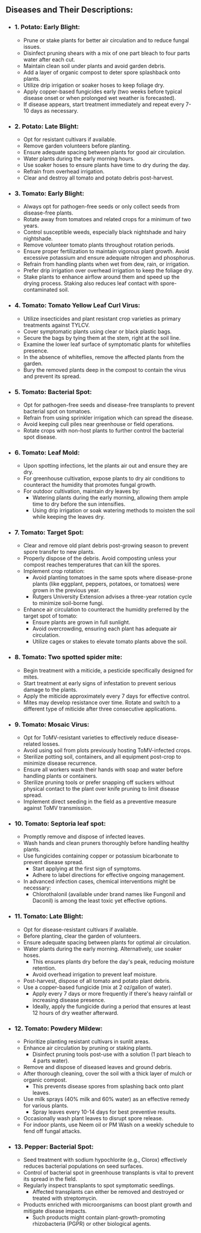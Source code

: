 ## Diseases and Their Descriptions:

- ### 1. Potato: Early Blight:  
  - Prune or stake plants for better air circulation and to reduce fungal issues.
  - Disinfect pruning shears with a mix of one part bleach to four parts water after each cut.
  - Maintain clean soil under plants and avoid garden debris.
  - Add a layer of organic compost to deter spore splashback onto plants.
  - Utilize drip irrigation or soaker hoses to keep foliage dry.
  - Apply copper-based fungicides early (two weeks before typical disease onset or when prolonged wet weather is forecasted).
  - If disease appears, start treatment immediately and repeat every 7-10 days as necessary.

- ### 2. Potato: Late Blight:
  - Opt for resistant cultivars if available.
  - Remove garden volunteers before planting.
  - Ensure adequate spacing between plants for good air circulation.
  - Water plants during the early morning hours.
  - Use soaker hoses to ensure plants have time to dry during the day.
  - Refrain from overhead irrigation.
  - Clear and destroy all tomato and potato debris post-harvest.

- ### 3. Tomato: Early Blight:
  - Always opt for pathogen-free seeds or only collect seeds from disease-free plants.
  - Rotate away from tomatoes and related crops for a minimum of two years.
  - Control susceptible weeds, especially black nightshade and hairy nightshade.
  - Remove volunteer tomato plants throughout rotation periods.
  - Ensure proper fertilization to maintain vigorous plant growth. Avoid excessive potassium and ensure adequate nitrogen and phosphorus.
  - Refrain from handling plants when wet from dew, rain, or irrigation.
  - Prefer drip irrigation over overhead irrigation to keep the foliage dry.
  - Stake plants to enhance airflow around them and speed up the drying process. Staking also reduces leaf contact with spore-contaminated soil.

- ### 4. Tomato: Tomato Yellow Leaf Curl Virus:  
    - Utilize insecticides and plant resistant crop varieties as primary treatments against TYLCV.
    - Cover symptomatic plants using clear or black plastic bags.
    - Secure the bags by tying them at the stem, right at the soil line.
    - Examine the lower leaf surface of symptomatic plants for whiteflies presence.
    - In the absence of whiteflies, remove the affected plants from the garden.
    - Bury the removed plants deep in the compost to contain the virus and prevent its spread.

- ### 5. Tomato: Bacterial Spot:  
    - Opt for pathogen-free seeds and disease-free transplants to prevent bacterial spot on tomatoes.
    - Refrain from using sprinkler irrigation which can spread the disease.
    - Avoid keeping cull piles near greenhouse or field operations.
    - Rotate crops with non-host plants to further control the bacterial spot disease.

- ### 6. Tomato: Leaf Mold:   
    - Upon spotting infections, let the plants air out and ensure they are dry.
    - For greenhouse cultivation, expose plants to dry air conditions to counteract the humidity that promotes fungal growth.
    - For outdoor cultivation, maintain dry leaves by:
        - Watering plants during the early morning, allowing them ample time to dry before the sun intensifies.
        - Using drip irrigation or soak watering methods to moisten the soil while keeping the leaves dry.
 
- ### 7. Tomato: Target Spot:  
  - Clear and remove old plant debris post-growing season to prevent spore transfer to new plants.
  - Properly dispose of the debris. Avoid composting unless your compost reaches temperatures that can kill the spores.
  - Implement crop rotation:
    - Avoid planting tomatoes in the same spots where disease-prone plants (like eggplant, peppers, potatoes, or tomatoes) were grown in the previous year.
    - Rutgers University Extension advises a three-year rotation cycle to minimize soil-borne fungi.
  - Enhance air circulation to counteract the humidity preferred by the target spot of tomato:
    - Ensure plants are grown in full sunlight.
    - Avoid overcrowding, ensuring each plant has adequate air circulation.
    - Utilize cages or stakes to elevate tomato plants above the soil.

- ### 8. Tomato: Two spotted spider mite:
    - Begin treatment with a miticide, a pesticide specifically designed for mites.
    - Start treatment at early signs of infestation to prevent serious damage to the plants.
    - Apply the miticide approximately every 7 days for effective control.
    - Mites may develop resistance over time. Rotate and switch to a different type of miticide after three consecutive applications.

- ### 9. Tomato: Mosaic Virus:
    - Opt for ToMV-resistant varieties to effectively reduce disease-related losses.
    - Avoid using soil from plots previously hosting ToMV-infected crops.
    - Sterilize potting soil, containers, and all equipment post-crop to minimize disease recurrence.
    - Ensure all workers wash their hands with soap and water before handling plants or containers.
    - Sterilize pruning tools or prefer snapping off suckers without physical contact to the plant over knife pruning to limit disease spread.
    - Implement direct seeding in the field as a preventive measure against ToMV transmission.

- ### 10. Tomato: Septoria leaf spot:
    - Promptly remove and dispose of infected leaves.
    - Wash hands and clean pruners thoroughly before handling healthy plants.
    - Use fungicides containing copper or potassium bicarbonate to prevent disease spread.
        - Start applying at the first sign of symptoms.
        - Adhere to label directions for effective ongoing management.
    - In advanced infection cases, chemical interventions might be necessary:
        - Chlorothalonil (available under brand names like Fungonil and Daconil) is among the least toxic yet effective options.

- ### 11. Tomato: Late Blight:
    - Opt for disease-resistant cultivars if available.
    - Before planting, clear the garden of volunteers.
    - Ensure adequate spacing between plants for optimal air circulation.
    - Water plants during the early morning. Alternatively, use soaker hoses.
        - This ensures plants dry before the day's peak, reducing moisture retention.
        - Avoid overhead irrigation to prevent leaf moisture.
    - Post-harvest, dispose of all tomato and potato plant debris.
    - Use a copper-based fungicide (mix at 2 oz/gallon of water). 
        - Apply every 7 days or more frequently if there's heavy rainfall or increasing disease presence.
        - Ideally, apply the fungicide during a period that ensures at least 12 hours of dry weather afterward.

- ### 12. Tomato: Powdery Mildew:
    - Prioritize planting resistant cultivars in sunlit areas.
    - Enhance air circulation by pruning or staking plants.
        - Disinfect pruning tools post-use with a solution (1 part bleach to 4 parts water).
    - Remove and dispose of diseased leaves and ground debris.
    - After thorough cleaning, cover the soil with a thick layer of mulch or organic compost.
        - This prevents disease spores from splashing back onto plant leaves.
    - Use milk sprays (40% milk and 60% water) as an effective remedy for various plants.
        - Spray leaves every 10-14 days for best preventive results.
    - Occasionally wash plant leaves to disrupt spore release.
    - For indoor plants, use Neem oil or PM Wash on a weekly schedule to fend off fungal attacks.

- ### 13. Pepper: Bacterial Spot:
    - Seed treatment with sodium hypochlorite (e.g., Clorox) effectively reduces bacterial populations on seed surfaces.
    - Control of bacterial spot in greenhouse transplants is vital to prevent its spread in the field.
    - Regularly inspect transplants to spot symptomatic seedlings.
        - Affected transplants can either be removed and destroyed or treated with streptomycin.
    - Products enriched with microorganisms can boost plant growth and mitigate disease impacts.
        - Such products might contain plant-growth-promoting rhizobacteria (PGPR) or other biological agents.
